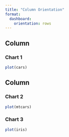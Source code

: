 ```yaml
---
title: "Column Orientation"
format:
  dashboard:
    orientation: rows
---
```

    
Column
-------------------------------------
    
### Chart 1
    
```r
plot(cars)
```
   
Column
-------------------------------------
   
### Chart 2

```r
plot(mtcars)
```   
 
### Chart 3
    
```r
plot(iris)
```
